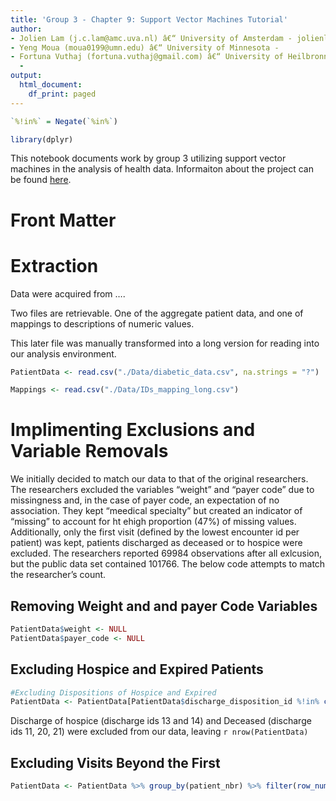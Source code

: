 ```yaml
---
title: 'Group 3 - Chapter 9: Support Vector Machines Tutorial'
author:
- Jolien Lam (j.c.lam@amc.uva.nl) â€“ University of Amsterdam - jolienlam
- Yeng Moua (moua0199@umn.edu) â€“ University of Minnesota -
- Fortuna Vuthaj (fortuna.vuthaj@gmail.com) â€“ University of Heilbronn/Heidelberg
  -
output:
  html_document:
    df_print: paged
---
```


```r


`%!in%` = Negate(`%in%`)
```

```r
library(dplyr)
```

This notebook documents work by group 3 utilizing support vector machines in the analysis of health data. Informaiton about the project can be found [here](https://iphie2018.wordpress.com/academic-program/).

# Front Matter

# Extraction

Data were acquired from ....

Two files are retrievable. One of the aggregate patient data, and one of mappings to descriptions of numeric values.

This later file was manually transformed into a long version for reading into our analysis environment.

```r
PatientData <- read.csv("./Data/diabetic_data.csv", na.strings = "?")

Mappings <- read.csv("./Data/IDs_mapping_long.csv")

```

# Implimenting Exclusions and Variable Removals

We initially decided to match our data to that of the original researchers. The researchers excluded the variables "weight" and "payer code" due to missingness and, in the case of payer code, an expectation of no association. They kept "meedical specialty" but created an indicator of "missing" to account for ht ehigh proportion (47%) of missing values. Additionally, only the first visit (defined by the lowest encounter id per patient) was kept, patients discharged as deceased or to hospice were excluded. The researchers reported 69984 observations after all exlcusion, but the public data set contained 101766. The below code attempts to match the researcher's count.

## Removing Weight and and payer Code Variables

```r
PatientData$weight <- NULL
PatientData$payer_code <- NULL
```

## Excluding Hospice and Expired Patients

```r
#Excluding Dispositions of Hospice and Expired
PatientData <- PatientData[PatientData$discharge_disposition_id %!in% c(13,14,11,20,21),]
```

Discharge of hospice (discharge ids 13 and 14) and Deceased (discharge ids 11, 20, 21) were excluded from our data, leaving `r nrow(PatientData)`

## Excluding Visits Beyond the First

```r
PatientData <- PatientData %>% group_by(patient_nbr) %>% filter(row_number(encounter_id) == 1)
```




